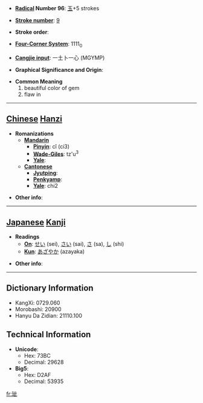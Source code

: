 * '''[[Wiktionary:Chinese radical index| Radical]] Number 96''': [[Wiktionary:Chinese radical index 玉|玉]]+5 strokes

* '''[[Wiktionary:Chinese total strokes index|Stroke number]]''': [[Wiktionary:Chinese total strokes index 9|9]]

* '''Stroke order''': 

* '''[[Wiktionary:Chinese four corner index|Four-Corner System]]''': 1111<sub>0</sub>

* '''[[Wiktionary:Chinese Cangjie index|Cangjie input]]''': 一土卜一心 (MGYMP)

* '''Graphical Significance and Origin''': 

* '''Common Meaning'''
*#beautiful color of gem
*# flaw in


----

== [[Chinese]] [[Hanzi]] ==

* '''Romanizations'''
** '''[[Mandarin]]'''
*** '''[[Pinyin]]''': cǐ (ci3)
*** '''[[Wade-Giles]]''': tz'u<sup>3</sup>
*** '''[[Yale]]''': 
** '''[[Cantonese]]'''
*** '''[[Jyutping]]''':
*** '''[[Penkyamp]]''': 
*** '''[[Yale]]''': chi2

* '''Other info''': 

----

== [[Japanese]] [[Kanji]] ==

* '''Readings'''
** '''[[On]]''': [[せい]] (sei), [[さい]] (sai), [[さ]] (sa), [[し]] (shi)
** '''[[Kun]]''': [[あざやか]] (azayaka)

* '''Other info''':  

----

== Dictionary Information ==

* KangXi: 0729.060
* Morobashi: 20900
* Hanyu Da Zidian: 21110.100

== Technical Information ==

* '''Unicode''':
** Hex: 73BC
** Decimal: 29628
* '''Big5''':
** Hex: D2AF
** Decimal: 53935

[[fr:玼]]